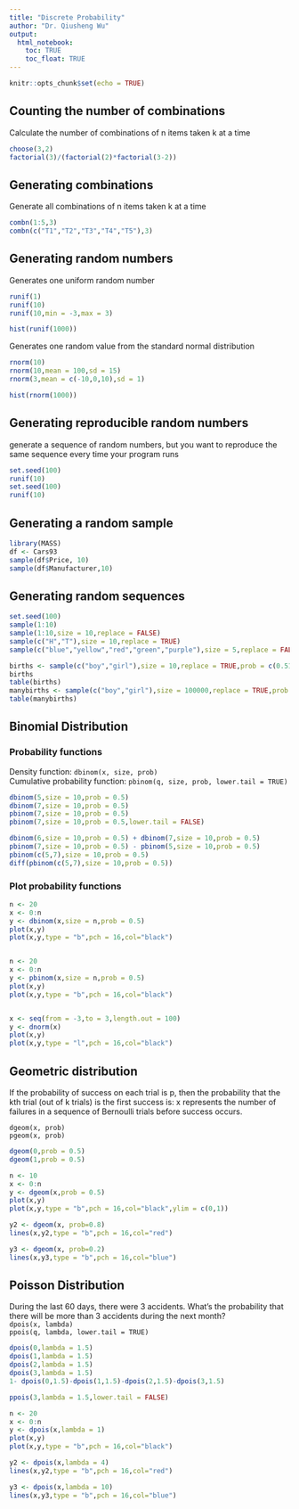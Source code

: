 ```yaml
---
title: "Discrete Probability"
author: "Dr. Qiusheng Wu"
output: 
  html_notebook:
    toc: TRUE
    toc_float: TRUE
---
```


```r
knitr::opts_chunk$set(echo = TRUE)
```

## Counting the number of combinations
Calculate the number of combinations of n items taken k at a time

```r
choose(3,2)
factorial(3)/(factorial(2)*factorial(3-2))
```


## Generating combinations
Generate all combinations of n items taken k at a time

```r
combn(1:5,3)
combn(c("T1","T2","T3","T4","T5"),3)
```

## Generating random numbers
Generates one uniform random number
```r
runif(1)
runif(10)
runif(10,min = -3,max = 3)
```
```r
hist(runif(1000))
```

Generates one random value from the standard normal distribution
```r
rnorm(10)
rnorm(10,mean = 100,sd = 15)
rnorm(3,mean = c(-10,0,10),sd = 1)
```

```r
hist(rnorm(1000))
```


## Generating reproducible random numbers
generate a sequence of random numbers, but you want to reproduce the same sequence every time your program runs
```r
set.seed(100)
runif(10)
set.seed(100)
runif(10)
```

## Generating a random sample
```r
library(MASS)
df <- Cars93
sample(df$Price, 10)
sample(df$Manufacturer,10)
```

## Generating random sequences
```r
set.seed(100)
sample(1:10)
sample(1:10,size = 10,replace = FALSE)
sample(c("H","T"),size = 10,replace = TRUE)
sample(c("blue","yellow","red","green","purple"),size = 5,replace = FALSE)
```

```r
births <- sample(c("boy","girl"),size = 10,replace = TRUE,prob = c(0.513,0.487))
births
table(births)
manybirths <- sample(c("boy","girl"),size = 100000,replace = TRUE,prob = c(0.513,0.487))
table(manybirths)
```

## Binomial Distribution
### Probability functions
Density function: `dbinom(x, size, prob)` <br>
Cumulative probability function: `pbinom(q, size, prob, lower.tail = TRUE)`


```r
dbinom(5,size = 10,prob = 0.5)
dbinom(7,size = 10,prob = 0.5)
pbinom(7,size = 10,prob = 0.5)
pbinom(7,size = 10,prob = 0.5,lower.tail = FALSE)

dbinom(6,size = 10,prob = 0.5) + dbinom(7,size = 10,prob = 0.5)
pbinom(7,size = 10,prob = 0.5) - pbinom(5,size = 10,prob = 0.5)
pbinom(c(5,7),size = 10,prob = 0.5)
diff(pbinom(c(5,7),size = 10,prob = 0.5))
```

### Plot probability functions
```r
n <- 20
x <- 0:n
y <- dbinom(x,size = n,prob = 0.5)
plot(x,y)
plot(x,y,type = "b",pch = 16,col="black")


n <- 20
x <- 0:n
y <- pbinom(x,size = n,prob = 0.5)
plot(x,y)
plot(x,y,type = "b",pch = 16,col="black")


x <- seq(from = -3,to = 3,length.out = 100)
y <- dnorm(x)
plot(x,y)
plot(x,y,type = "l",pch = 16,col="black")
```

## Geometric distribution
If the probability of success on each trial is p, then the probability that the kth trial (out of k trials) is the first success is:
x represents the number of failures in a sequence of Bernoulli trials before success occurs.

`dgeom(x, prob)` <br>
`pgeom(x, prob)`


```r
dgeom(0,prob = 0.5)
dgeom(1,prob = 0.5)

n <- 10
x <- 0:n
y <- dgeom(x,prob = 0.5)
plot(x,y)
plot(x,y,type = "b",pch = 16,col="black",ylim = c(0,1))

y2 <- dgeom(x, prob=0.8)
lines(x,y2,type = "b",pch = 16,col="red")

y3 <- dgeom(x, prob=0.2)
lines(x,y3,type = "b",pch = 16,col="blue")

```

## Poisson Distribution
During the last 60 days, there were 3 accidents. What’s the probability that there will be more than 3 accidents during the next month?<br>
`dpois(x, lambda)` <br>
`ppois(q, lambda, lower.tail = TRUE)`

```r
dpois(0,lambda = 1.5)
dpois(1,lambda = 1.5)
dpois(2,lambda = 1.5)
dpois(3,lambda = 1.5)
1- dpois(0,1.5)-dpois(1,1.5)-dpois(2,1.5)-dpois(3,1.5)

ppois(3,lambda = 1.5,lower.tail = FALSE)
```

```r
n <- 20
x <- 0:n
y <- dpois(x,lambda = 1)
plot(x,y)
plot(x,y,type = "b",pch = 16,col="black")

y2 <- dpois(x,lambda = 4)
lines(x,y2,type = "b",pch = 16,col="red")

y3 <- dpois(x,lambda = 10)
lines(x,y3,type = "b",pch = 16,col="blue")
```


